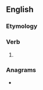 ==English==

===Etymology===
{{suffix|en|crave|eth}}

===Verb===
{{head|en|verb form}}

# {{en-archaic third-person singular of|crave}}

===Anagrams===
* {{anagrams|en|a=acehrtv|Carveth}}